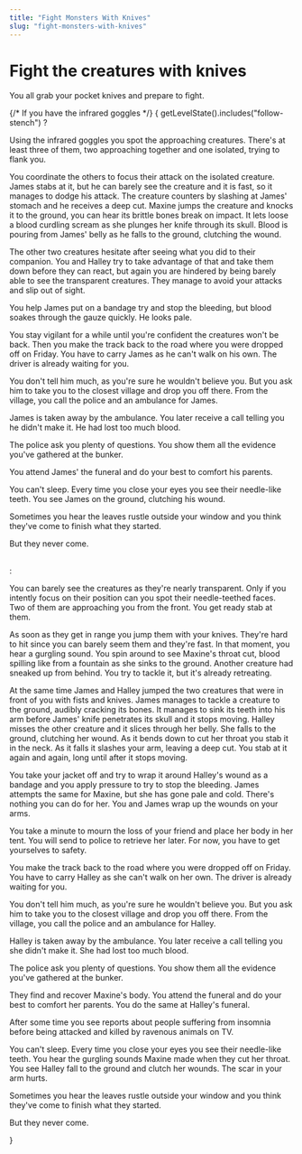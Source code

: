 ```yaml
---
title: "Fight Monsters With Knives"
slug: "fight-monsters-with-knives"
---
```


# Fight the creatures with knives

You all grab your pocket knives and prepare to fight.

{/* If you have the infrared goggles */}
{
    getLevelState().includes("follow-stench") 
        ? <div>
            <p>Using the infrared goggles you spot the approaching creatures. There's at least three of them, two approaching together and one isolated, trying to flank you. </p>
            <p>You coordinate the others to focus their attack on the isolated creature. James stabs at it, but he can barely see the creature and it is fast, so it manages to dodge his attack. The creature counters by slashing at James' stomach and he receives a deep cut. Maxine jumps the creature and knocks it to the ground, you can hear its brittle bones break on impact. It lets loose a blood curdling scream as she plunges her knife through its skull. Blood is pouring from James' belly as he falls to the ground, clutching the wound.</p>
            <p>The other two creatures hesitate after seeing what you did to their companion. You and Halley try to take advantage of that and take them down before they can react, but again you are hindered by being barely able to see the transparent creatures. They manage to avoid your attacks and slip out of sight.</p>
            <p>You help James put on a bandage try and stop the bleeding, but blood soakes through the gauze quickly. He looks pale.</p>
            <p>You stay vigilant for a while until you're confident the creatures won't be back. Then you make the track back to the road where you were dropped off on Friday. You have to carry James as he can't walk on his own. The driver is already waiting for you.</p>
            <p>You don't tell him much, as you're sure he wouldn't believe you. But you ask him to take you to the closest village and drop you off there. From the village, you call the police and an ambulance for James.</p>
            <p>James is taken away by the ambulance. You later receive a call telling you he didn't make it. He had lost too much blood.</p>
            <p>The police ask you plenty of questions. You show them all the evidence you've gathered at the bunker.</p>
            <p>You attend James' the funeral and do your best to comfort his parents.</p>
            <p>You can't sleep. Every time you close your eyes you see their needle-like teeth. You see James on the ground, clutching his wound.</p>
            <p>Sometimes you hear the leaves rustle outside your window and you think they've come to finish what they started.</p>
            <p>But they never come.</p>        
          </div>
        : <div>
            <p>You can barely see the creatures as they're nearly transparent. Only if you intently focus on their position can you spot their needle-teethed faces. Two of them are approaching you from the front. You get ready stab at them.</p>
            <p>As soon as they get in range you jump them with your knives. They're hard to hit since you can barely seem them and they're fast. In that moment, you hear a gurgling sound. You spin around to see Maxine's throat cut, blood spilling like from a fountain as she sinks to the ground. Another creature had sneaked up from behind. You try to tackle it, but it's already retreating.</p>
            <p>At the same time James and Halley jumped the two creatures that were in front of you with fists and knives. James manages to tackle a creature to the ground, audibly cracking its bones. It manages to sink its teeth into his arm before James' knife penetrates its skull and it stops moving. Halley misses the other creature and it slices through her belly. She falls to the ground, clutching her wound. As it bends down to cut her throat you stab it in the neck. As it falls it slashes your arm, leaving a deep cut. You stab at it again and again, long until after it stops moving.</p>
            <p>You take your jacket off and try to wrap it around Halley's wound as a bandage and you apply pressure to try to stop the bleeding. James attempts the same for Maxine, but she has gone pale and cold. There's nothing you can do for her. You and James wrap up the wounds on your arms.</p>
            <p>You take a minute to mourn the loss of your friend and place her body in her tent. You will send to police to retrieve her later. For now, you have to get yourselves to safety.</p>
            <p>You make the track back to the road where you were dropped off on Friday. You have to carry Halley as she can't walk on her own. The driver is already waiting for you.</p>
            <p>You don't tell him much, as you're sure he wouldn't believe you. But you ask him to take you to the closest village and drop you off there. From the village, you call the police and an ambulance for Halley.</p>
            <p>Halley is taken away by the ambulance. You later receive a call telling you she didn't make it. She had lost too much blood.</p>
            <p>The police ask you plenty of questions. You show them all the evidence you've gathered at the bunker.</p>
            <p>They find and recover Maxine's body. You attend the funeral and do your best to comfort her parents. You do the same at Halley's funeral.</p>
            <p>After some time you see reports about people suffering from insomnia before being attacked and killed by ravenous animals on TV.</p>
            <p>You can't sleep. Every time you close your eyes you see their needle-like teeth. You hear the gurgling sounds Maxine made when they cut her throat. You see Halley fall to the ground and clutch her wounds. The scar in your arm hurts.</p>
            <p>Sometimes you hear the leaves rustle outside your window and you think they've come to finish what they started.</p>
            <p>But they never come.</p>
        </div>
}